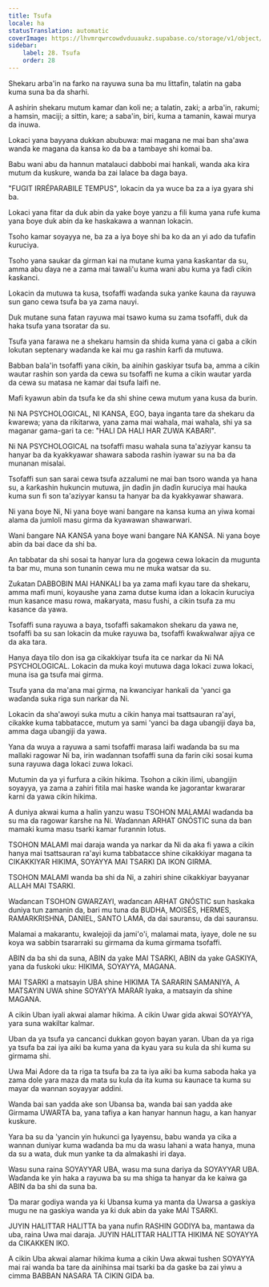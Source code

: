 ```yaml
---
title: Tsufa
locale: ha
statusTranslation: automatic
coverImage: https://lhvmrqwrcowdvduuaukz.supabase.co/storage/v1/object/public/strapi-uploads/small_cover-educacion-fundamental.webp-2d51a7828a2b1309555be27f7e2a61a0.webp
sidebar:
    label: 28. Tsufa
    order: 28
---
```

Shekaru arba'in na farko na rayuwa suna ba mu littafin, talatin na gaba kuma suna ba da sharhi.

A ashirin shekaru mutum kamar ɗan koli ne; a talatin, zaki; a arba'in, rakumi; a hamsin, maciji; a sittin, kare; a saba'in, biri, kuma a tamanin, kawai murya da inuwa.

Lokaci yana bayyana dukkan abubuwa: mai magana ne mai ban sha'awa wanda ke magana da kansa ko da ba a tambaye shi komai ba.

Babu wani abu da hannun matalauci dabbobi mai hankali, wanda aka kira mutum da kuskure, wanda ba zai lalace ba daga baya.

"FUGIT IRRÉPARABILE TEMPUS", lokacin da ya wuce ba za a iya gyara shi ba.

Lokaci yana fitar da duk abin da yake ɓoye yanzu a fili kuma yana rufe kuma yana ɓoye duk abin da ke haskakawa a wannan lokacin.

Tsoho kamar soyayya ne, ba za a iya ɓoye shi ba ko da an yi ado da tufafin ƙuruciya.

Tsoho yana saukar da girman kai na mutane kuma yana ƙasƙantar da su, amma abu ɗaya ne a zama mai tawali'u kuma wani abu kuma ya faɗi cikin ƙasƙanci.

Lokacin da mutuwa ta kusa, tsofaffi waɗanda suka yanke ƙauna da rayuwa sun gano cewa tsufa ba ya zama nauyi.

Duk mutane suna fatan rayuwa mai tsawo kuma su zama tsofaffi, duk da haka tsufa yana tsoratar da su.

Tsufa yana farawa ne a shekaru hamsin da shida kuma yana ci gaba a cikin lokutan septenary waɗanda ke kai mu ga rashin ƙarfi da mutuwa.

Babban bala'in tsofaffi yana cikin, ba ainihin gaskiyar tsufa ba, amma a cikin wautar rashin son yarda da cewa su tsofaffi ne kuma a cikin wautar yarda da cewa su matasa ne kamar dai tsufa laifi ne.

Mafi kyawun abin da tsufa ke da shi shine cewa mutum yana kusa da burin.

Ni NA PSYCHOLOGICAL, NI KANSA, EGO, baya inganta tare da shekaru da ƙwarewa; yana da rikitarwa, yana zama mai wahala, mai wahala, shi ya sa maganar gama-gari ta ce: "HALI DA HALI HAR ZUWA KABARI".

Ni NA PSYCHOLOGICAL na tsofaffi masu wahala suna ta'aziyyar kansu ta hanyar ba da kyakkyawar shawara saboda rashin iyawar su na ba da munanan misalai.

Tsofaffi sun san sarai cewa tsufa azzalumi ne mai ban tsoro wanda ya hana su, a ƙarƙashin hukuncin mutuwa, jin daɗin jin daɗin ƙuruciya mai hauka kuma sun fi son ta'aziyyar kansu ta hanyar ba da kyakkyawar shawara.

Ni yana ɓoye Ni, Ni yana ɓoye wani ɓangare na kansa kuma an yiwa komai alama da jumloli masu girma da kyawawan shawarwari.

Wani ɓangare NA KANSA yana ɓoye wani ɓangare NA KANSA. Ni yana ɓoye abin da bai dace da shi ba.

An tabbatar da shi sosai ta hanyar lura da gogewa cewa lokacin da mugunta ta bar mu, muna son tunanin cewa mu ne muka watsar da su.

Zuƙatan DABBOBIN MAI HANKALI ba ya zama mafi kyau tare da shekaru, amma mafi muni, koyaushe yana zama dutse kuma idan a lokacin ƙuruciya mun kasance masu rowa, maƙaryata, masu fushi, a cikin tsufa za mu kasance da yawa.

Tsofaffi suna rayuwa a baya, tsofaffi sakamakon shekaru da yawa ne, tsofaffi ba su san lokacin da muke rayuwa ba, tsofaffi ƙwaƙwalwar ajiya ce da aka tara.

Hanya ɗaya tilo don isa ga cikakkiyar tsufa ita ce narkar da Ni NA PSYCHOLOGICAL. Lokacin da muka koyi mutuwa daga lokaci zuwa lokaci, muna isa ga tsufa mai girma.

Tsufa yana da ma'ana mai girma, na kwanciyar hankali da 'yanci ga waɗanda suka riga sun narkar da Ni.

Lokacin da sha'awoyi suka mutu a cikin hanya mai tsattsauran ra'ayi, cikakke kuma tabbatacce, mutum ya sami 'yanci ba daga ubangiji ɗaya ba, amma daga ubangiji da yawa.

Yana da wuya a rayuwa a sami tsofaffi marasa laifi waɗanda ba su ma mallaki ragowar Ni ba, irin waɗannan tsofaffi suna da farin ciki sosai kuma suna rayuwa daga lokaci zuwa lokaci.

Mutumin da ya yi furfura a cikin hikima. Tsohon a cikin ilimi, ubangijin soyayya, ya zama a zahiri fitila mai haske wanda ke jagorantar kwararar ƙarni da yawa cikin hikima.

A duniya akwai kuma a halin yanzu wasu TSOHON MALAMAI waɗanda ba su ma da ragowar ƙarshe na Ni. Waɗannan ARHAT GNÓSTIC suna da ban mamaki kuma masu tsarki kamar furannin lotus.

TSOHON MALAMI mai daraja wanda ya narkar da Ni da aka fi yawa a cikin hanya mai tsattsauran ra'ayi kuma tabbatacce shine cikakkiyar magana ta CIKAKKIYAR HIKIMA, SOYAYYA MAI TSARKI DA IKON GIRMA.

TSOHON MALAMI wanda ba shi da Ni, a zahiri shine cikakkiyar bayyanar ALLAH MAI TSARKI.

Waɗancan TSOHON GWARZAYI, waɗancan ARHAT GNÓSTIC sun haskaka duniya tun zamanin da, bari mu tuna da BUDHA, MOISÉS, HERMES, RAMARKRISHNA, DANIEL, SANTO LAMA, da dai sauransu, da dai sauransu.

Malamai a makarantu, kwalejoji da jami'o'i, malamai mata, iyaye, dole ne su koya wa sabbin tsararraki su girmama da kuma girmama tsofaffi.

ABIN da ba shi da suna, ABIN da yake MAI TSARKI, ABIN da yake GASKIYA, yana da fuskoki uku: HIKIMA, SOYAYYA, MAGANA.

MAI TSARKI a matsayin UBA shine HIKIMA TA SARARIN SAMANIYA, A MATSAYIN UWA shine SOYAYYA MARAR Iyaka, a matsayin ɗa shine MAGANA.

A cikin Uban iyali akwai alamar hikima. A cikin Uwar gida akwai SOYAYYA, yara suna wakiltar kalmar.

Uban da ya tsufa ya cancanci dukkan goyon bayan yaran. Uban da ya riga ya tsufa ba zai iya aiki ba kuma yana da kyau yara su kula da shi kuma su girmama shi.

Uwa Mai Adore da ta riga ta tsufa ba za ta iya aiki ba kuma saboda haka ya zama dole yara maza da mata su kula da ita kuma su ƙaunace ta kuma su mayar da wannan soyayyar addini.

Wanda bai san yadda ake son Ubansa ba, wanda bai san yadda ake Girmama UWARTA ba, yana tafiya a kan hanyar hannun hagu, a kan hanyar kuskure.

Yara ba su da 'yancin yin hukunci ga Iyayensu, babu wanda ya cika a wannan duniyar kuma waɗanda ba mu da wasu lahani a wata hanya, muna da su a wata, duk mun yanke ta da almakashi iri ɗaya.

Wasu suna raina SOYAYYAR UBA, wasu ma suna dariya da SOYAYYAR UBA. Waɗanda ke yin haka a rayuwa ba su ma shiga ta hanyar da ke kaiwa ga ABIN da ba shi da suna ba.

Ɗa marar godiya wanda ya ƙi Ubansa kuma ya manta da Uwarsa a gaskiya mugu ne na gaskiya wanda ya ƙi duk abin da yake MAI TSARKI.

JUYIN HALITTAR HALITTA ba yana nufin RASHIN GODIYA ba, mantawa da uba, raina Uwa mai daraja. JUYIN HALITTAR HALITTA HIKIMA NE SOYAYYA da CIKAKKEN IKO.

A cikin Uba akwai alamar hikima kuma a cikin Uwa akwai tushen SOYAYYA mai rai wanda ba tare da ainihinsa mai tsarki ba da gaske ba zai yiwu a cimma BABBAN NASARA TA CIKIN GIDA ba.

